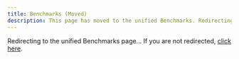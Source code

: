 ```yaml
---
title: Benchmarks (Moved)
description: This page has moved to the unified Benchmarks. Redirecting...
---
```



<Head>
  <meta httpEquiv="refresh" content="0; url=/docs/benchmarks?tab=postgres" />
</Head>

Redirecting to the unified Benchmarks page... If you are not redirected, 
[click here](/docs/benchmarks?tab=postgres).


